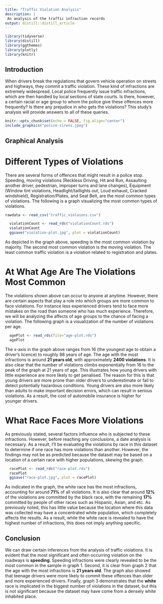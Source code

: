```yaml
---
title: "Traffic Violation Analysis"
description: |
 An analysis of the traffic infraction records
output: distill::distill_article
---
```


```r
library(tidyverse)
library(distill)
library(ggthemes)
library(plotly)
library(knitr)
```

## Introduction
When drivers break the regulations that govern vehicle operation on streets and highways, they commit a traffic violation. These kind of infractions are extremely widespread. Local police frequently issue traffic infractions, which are then handled by local sections of state courts. Is there, however, a certain racial or age group to whom the police give these offences more frequently? Is there any prejudice in who gets the violations? This study's analysis will provide answers to all of these queries.

```r
knitr::opts_chunk$set(echo = FALSE, fig.align="center")
include_graphics("police-sirens.jpeg")
```

## Graphical Analysis
#  Different Types of Violations
There are several forms of offences that might result in a police stop. Speeding, moving violations (Reckless Driving, Hit and Run, Assaulting another driver, pedestrian, improper turns and lane changes), Equipment (Window tint violations, Headlight/taillights out, Loud exhaust, Cracked windshield), Registration/Plates, and Seat Belt, are the most common types of violations. The following is a graph visualizing the most common types of violations. 

```r
rawdata <- read_csv("traffic_violaions.csv")

```
```r
  violationCount <- read_rds("violationCount.rds")
  violationCount
  ggsave("violation-plot.jpg", plot = violationCount)
```

As depicted in the graph above, speeding is the most common violation by majority. The second most common violation is the moving violation. The least common traffic violation is a violation related to registration and plates. 

# At What Age Are The Violations Most Common 
The violations shown above can occur to anyone at anytime. However, there are certain aspects that play a role into which groups are more common to face violations. For instance less experienced drivers tend to face more mistakes on the road than someone who has much experience. Therefore, we will be analyzing the affects of age groups to the chance of facing a violation. The following graph is a visualization of the number of violations per age.

```r
  agePlot <- read_rds(file="age-plot.rds")
  agePlot
```

The x-axis in the graph above ranges from 16 (the youngest age to obtain a driver's licence) to roughly 88 years of age. The age with the most infractions is around **21 years old**, with approximately **2400 violations**. It is also clear that the number of violations climbs exponentially from 16 to the peak of the graph at 21 years of age. This illustrates how young drivers with little experience are more likely to get penalised. The reason for this is that young drivers are more prone than older drivers to underestimate or fail to detect potentially hazardous conditions. Young drivers are also more likely than adults to make important decision errors, which can result in serious violations. As a result, the cost of automobile insurance is higher for younger drivers.

#  What Race Faces More Violations
As previously stated, several factors influence who is subjected to these infractions. However, before reaching any conclusions, a date analysis is necessary. As a result, I'll be evaluating the violations by race in this dataset to determine if one race has more violations than another. However, the findings may not be as predicted because the dataset may be based on a location of a certain race with higher populations, skewing the graph.

```r
  racePlot <- read_rds("race-plot.rds")
  racePlot
  ggsave("race-plot.jpg", plot = racePlot)
```

As indicated in the graph, the white race has the most infractions, accounting for around **71%** of all violations. It is also clear that around **12%** of the violations are committed by the black race, with the remaining **17%** committed by people of other races such as Hispanic, Asian, and etc. As previously noted, this has little value because the location where this data was collected may have a concentrated white population, which completely affects the results. As a result, while the white race is revealed to have the highest number of infractions, this does not imply anything specific.

## Conclusion
We can draw certain inferences from the analysis of traffic violations. It is evident that the most significant and often occurring violation on the roadways is **speeding**. Speeding infractions were clearly revealed to be the most common in the sample in graph 1. Second, it is clear from graph 2 that the age with the most infractions is **21 years old**. The graph also showed that teenage drivers were more likely to commit these offences than older and more experienced drivers. Finally, graph 3 demonstrates that the **white** race is implicated in the biggest number of violations in the dataset, but this is not significant because the dataset may have come from a densely white inhabited place.